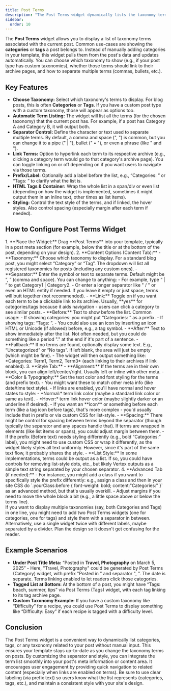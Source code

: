 ```yaml
---
title: Post Terms
description: "The Post Terms widget dynamically lists the taxonomy terms (categories, tags, etc.) associated with the current post, with options for choosing the taxonomy, separator, and link styling."
sidebar:
  order: 10
---
```



The **Post Terms** widget allows you to display a list of taxonomy terms associated with the current post. Common use-cases are showing the **categories** or **tags** a post belongs to. Instead of manually adding categories in your template, this widget pulls them from the post's data and updates automatically. You can choose which taxonomy to show (e.g., if your post type has custom taxonomies), whether those terms should link to their archive pages, and how to separate multiple terms (commas, bullets, etc.).

## Key Features

- **Choose Taxonomy:** Select which taxonomy's terms to display. For blog posts, this is often **Categories** or **Tags**. If you have a custom post type with a custom taxonomy, those will appear as options too.
- **Automatic Term Listing:** The widget will list all the terms (for the chosen taxonomy) that the current post has. For example, if a post has Category A and Category B, it will output both.
- **Separator Control:** Define the character or text used to separate multiple terms. By default, a comma and space (", ") is common, but you can change it to a pipe (" | "), bullet (" • "), or even a phrase (like " and ").
- **Link Terms:** Option to hyperlink each term to its respective archive (e.g., clicking a category term would go to that category's archive page). You can toggle linking on or off depending on if you want users to navigate via those terms.
- **Prefix/Label:** Optionally add a label before the list, e.g., “Categories: ” or “Tags: ” to clarify what the list is.
- **HTML Tags & Container:** Wrap the whole list in a span/div or even list (depending on how the widget is implemented, sometimes it might output them in an inline text, other times as list items).
- **Styling:** Control the text style of the terms, and if linked, the hover styles. Also control spacing (especially margin after each term if needed).

## How to Configure Post Terms Widget

<Steps>
1. **Place the Widget:** Drag **Post Terms** into your template, typically in a post meta section (for example, below the title or at the bottom of the post, depending on your design).
2. **Content Options (Content Tab):**
   - **Taxonomy:** Choose which taxonomy to display. For a standard blog post, you might select “Category” or “Tag”. The dropdown will list all registered taxonomies for posts (including any custom ones).
   - **Separator:** Enter the symbol or text to separate terms. Default might be “, ” (comma and space). You can change to anything:
     - For example, type “ | ” to get Category1 | Category2.
     - Or enter a longer separator like " / " or even an HTML entity if needed. If you leave it empty or just space, terms will butt together (not recommended).
   - **Link:** Toggle on if you want each term to be a clickable link to its archive. Usually, **yes** for categories/tags because it aids navigation - users can click a category to see similar posts.
   - **Before:** Text to show before the list. Common usage:
     - If showing categories: you might put “Categories: ” as a prefix.
     - If showing tags: “Tags: ”.
     - You could also use an icon by inserting an icon HTML or Unicode (if allowed) before, e.g., a tag symbol.
   - **After:** Text to show immediately after the list. Not often needed, but you could do something like a period "." at the end if it's part of a sentence.
   - **Fallback:** If no terms are found, optionally display some text. E.g., “Uncategorized” or “No tags”. If left blank, the area will just be empty (which might be fine).
   - The widget will then output something like: *Categories: Term1, Term2, Term3* (each linking to their archives if link enabled).
3. **Style Tab:**
   - **Alignment:** If the terms are in their own block, you can align left/center/right. Usually left or inline with other meta.
   - **Color & Typography:** Set the text color and font styling for the terms (and prefix text).
     - You might want these to match other meta info (like date/time text style).
     - If links are enabled, you'll have normal and hover states to style:
       - *Normal:* term link color (maybe a standard link color or same as text).
       - *Hover:* term link hover color (maybe slightly darker or an underline if desired).
     - If you want an **icon** or something before each term (like a tag icon before tags), that's more complex - you'd usually include that in prefix or via custom CSS for list-style.
   - **Spacing:** There might be control for spacing between terms beyond the separator (though typically the separator and any spaces handle that). If terms are wrapped in elements (like list items or spans), you could adjust margin between them.
   - If the prefix (Before text) needs styling differently (e.g., bold “Categories:” label), you might need to use custom CSS or wrap it differently, as the widget likely styles all text uniformly. However, since it's part of the same text flow, it probably shares the style.
   - **List Style:** In some implementations, terms could be output as a list. If so, you could have controls for removing list-style dots, etc., but likely Vertex outputs as a simple text string separated by your chosen separator.
4. **Advanced Tab (if needed):**
   - For instance, you might add a class if you want to specifically style the prefix differently: e.g., assign a class and then in your site CSS do `.yourClass:before { font-weight: bold; content:"Categories:" }` as an advanced method, but that's usually overkill.
   - Adjust margins if you need to move the whole block a bit (e.g., a little space above or below the terms line).
</Steps>

<Aside type="tip">
If you want to display multiple taxonomies (say, both Categories and Tags) in one line, you might need to add two Post Terms widgets (one for categories, one for tags) and style them with a separator in between. Alternatively, use a single widget twice with different labels, maybe separated by a divider. Plan the design so it doesn't get confusing for the reader.
</Aside>

## Example Scenarios

- **Under Post Title Meta:** “Posted in **Travel, Photography** on March 5, 2025” - Here, "Travel, Photography" could be generated by Post Terms (Category) widget, with prefix "Posted in " and separator ", ". The date is separate. Terms linking enabled to let readers click those categories.
- **Tagged List at Bottom:** At the bottom of a post, you might have “Tags: beach, summer, tips” via Post Terms (Tags) widget, with each tag linking to its tag archive page.
- **Custom Taxonomy Example:** If you have a custom taxonomy like “Difficulty” for a recipe, you could use Post Terms to display something like “Difficulty: Easy” if each recipe is tagged with a difficulty level.

## Conclusion

The Post Terms widget is a convenient way to dynamically list categories, tags, or any taxonomy related to your post without manual input. This ensures your template stays up-to-date as you change the taxonomy terms on posts. By customizing the separator and style, you can integrate the term list smoothly into your post's meta information or content area. It encourages user engagement by providing quick navigation to related content (especially when links are enabled on terms). Be sure to use clear labeling (via prefix text) so users know what the list represents (categories, tags, etc.), and maintain a consistent style with your site's design.
